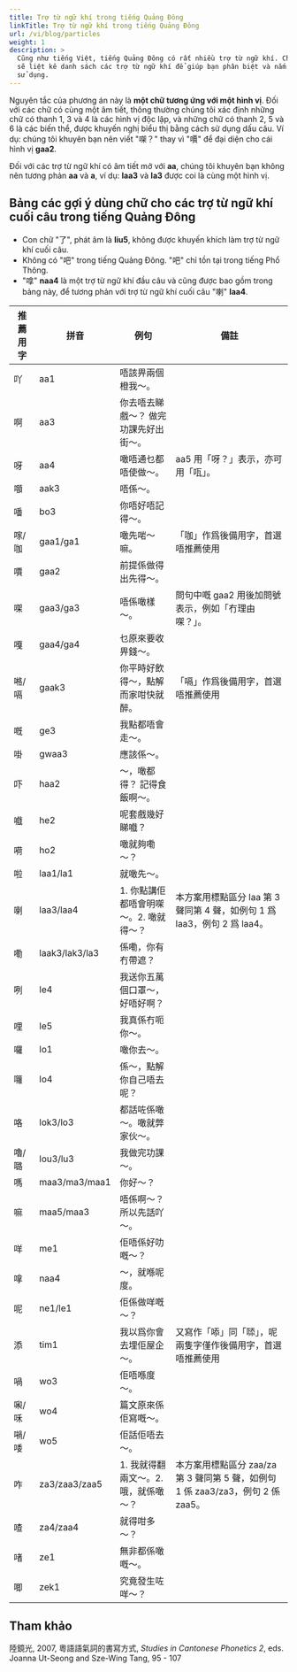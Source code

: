 ```yaml
---
title: Trợ từ ngữ khí trong tiếng Quảng Đông
linkTitle: Trợ từ ngữ khí trong tiếng Quảng Đông
url: /vi/blog/particles
weight: 1
description: >
  Cũng như tiếng Việt, tiếng Quảng Đông có rất nhiều trợ từ ngữ khí. Chúng tôi
  sẽ liệt kê danh sách các trợ từ ngữ khí để giúp bạn phân biệt và nắm được cách
  sử dụng.
---
```



<Alert title="Nguyên tắc chọn chữ">

Nguyên tắc của phương án này là **một chữ tương ứng với một hình vị**. Đối với các chữ có cùng một âm tiết, thông thường chúng tôi xác định những chữ có thanh 1, 3 và 4 là các hình vị độc lập, và những chữ có thanh 2, 5 và 6 là các biến thể, được khuyến nghị biểu thị bằng cách sử dụng dấu câu. Ví dụ: chúng tôi khuyên bạn nên viết "㗎？" thay vì "𠿪" để đại diện cho cái hình vị **gaa2**.

Đối với các trợ từ ngữ khí có âm tiết mở với **aa**, chúng tôi khuyên bạn không nên tương phản **aa** và **a**, ví dụ: **laa3** và **la3** được coi là cùng một hình vị.

</Alert>

## Bảng các gợi ý dùng chữ cho các trợ từ ngữ khí cuối câu trong tiếng Quảng Đông

<Alert title="Lời giải thích">

- Con chữ "了", phát âm là **liu5**, không được khuyến khích làm trợ từ ngữ khí cuối câu.
- Không có "吧" trong tiếng Quảng Đông. "吧" chỉ tồn tại trong tiếng Phổ Thông.
- "嗱" **naa4** là một trợ từ ngữ khí đầu câu và cũng được bao gồm trong bảng này, để tương phản với trợ từ ngữ khí cuối câu "喇" **laa4**.

</Alert>

| 推薦用字 | 拼音           | 例句                                   | 備註                                                                             |
| -------- | -------------- | -------------------------------------- | -------------------------------------------------------------------------------- |
| 吖       | aa1            | 唔該畀兩個橙我～。                     |                                                                                  |
| 啊       | aa3            | 你去唔去睇戲～？ 做完功課先好出街～。  |                                                                                  |
| 呀       | aa4            | 噉唔通乜都唔使做～。                   | aa5 用「呀？」表示，亦可用「咓」。                                               |
| 𡅅       | aak3           | 唔係～。                               |                                                                                  |
| 噃       | bo3            | 你唔好唔記得～。                       |                                                                                  |
| 𠺢/咖    | gaa1/ga1       | 噉先啱～嘛。                           | 「咖」作爲後備用字，首選唔推薦使用                                               |
| 𠿪       | gaa2           | 前提係做得出先得～。                   |                                                                                  |
| 㗎       | gaa3/ga3       | 唔係噉樣～。                           | 問句中嘅 gaa2 用後加問號表示，例如「冇理由㗎？」。                               |
| 嘎       | gaa4/ga4       | 乜原來要收畀錢～。                     |                                                                                  |
| 𠺝/嗝    | gaak3          | 你平時好飲得～，點解而家咁快就醉。     | 「嗝」作爲後備用字，首選唔推薦使用                                               |
| 嘅       | ge3            | 我點都唔會走～。                       |                                                                                  |
| 啩       | gwaa3          | 應該係～。                             |                                                                                  |
| 吓       | haa2           | ～，噉都得？ 記得食飯啊～。            |                                                                                  |
| 嚱       | he2            | 呢套戲幾好睇嚱？                       |                                                                                  |
| 嗬       | ho2            | 噉就夠嘞～？                           |                                                                                  |
| 啦       | laa1/la1       | 就噉先～。                             |                                                                                  |
| 喇       | laa3/laa4      | 1. 你點講佢都唔會明㗎～。2. 噉就得～？ | 本方案用標點區分 laa 第 3 聲同第 4 聲，如例句 1 爲 laa3，例句 2 爲 laa4。        |
| 嘞       | laak3/lak3/la3 | 係嘞，你有冇帶遮？                     |                                                                                  |
| 咧       | le4            | 我送你五萬個口罩～，好唔好啊？         |                                                                                  |
| 哩       | le5            | 我真係冇呃你～。                       |                                                                                  |
| 囉       | lo1            | 噉你去～。                             |                                                                                  |
| 囖       | lo4            | 係～，點解你自己唔去呢？               |                                                                                  |
| 咯       | lok3/lo3       | 都話咗係噉～。噉就弊家伙～。           |                                                                                  |
| 嚕/𡀔    | lou3/lu3       | 我做完功課～。                         |                                                                                  |
| 嗎       | maa3/ma3/maa1  | 你好～？                               |                                                                                  |
| 嘛       | maa5/maa3      | 唔係啊～？所以先話吖～。               |                                                                                  |
| 咩       | me1            | 佢唔係好叻嘅～？                       |                                                                                  |
| 嗱       | naa4           | ～，就喺呢度。                         |                                                                                  |
| 呢       | ne1/le1        | 佢係做咩嘅～？                         |                                                                                  |
| 添       | tim1           | 我以爲你會去埋佢屋企～。               | 又寫作「㖭」同「𠻹」，呢兩隻字僅作後備用字，首選唔推薦使用                       |
| 喎       | wo3            | 佢唔喺度～。                           |                                                                                  |
| 啝/咊    | wo4            | 篇文原來係佢寫嘅～。                   |                                                                                  |
| 𡁜/唩    | wo5            | 佢話佢唔去～。                         |                                                                                  |
| 咋       | za3/zaa3/zaa5  | 1. 我就得翻兩文～。2. 哦，就係噉～？   | 本方案用標點區分 zaa/za 第 3 聲同第 5 聲，如例句 1 係 zaa3/za3，例句 2 係 zaa5。 |
| 喳       | za4/zaa4       | 就得咁多～？                           |                                                                                  |
| 啫       | ze1            | 無非都係噉嘅～。                       |                                                                                  |
| 唧       | zek1           | 究竟發生咗咩～？                       |                                                                                  |

## Tham khảo

陸鏡光, 2007, 粵語語氣詞的書寫方式, _Studies in Cantonese Phonetics 2_, eds. Joanna Ut-Seong and Sze-Wing Tang, 95 - 107
